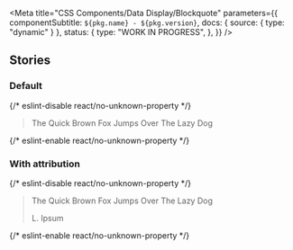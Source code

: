 
<Meta
  title="CSS Components/Data Display/Blockquote"
  parameters={{
    componentSubtitle: `${pkg.name} - ${pkg.version}`,
    docs: { source: { type: "dynamic" } },
    status: {
      type: "WORK IN PROGRESS",
    },
  }}
/>

<DesignTokenDocBlock categoryName="Blockquote" viewType="table" />

## Stories

### Default

<Canvas>
  {/* eslint-disable react/no-unknown-property */}
  <Story name="Default">
    <blockquote class="denhaag-blockquote">
      <div class="denhaag-blockquote__content">
        <p>The Quick Brown Fox Jumps Over The Lazy Dog</p>
      </div>
    </blockquote>
  </Story>
  {/* eslint-enable react/no-unknown-property */}
</Canvas>

### With attribution

<Canvas>
  {/* eslint-disable react/no-unknown-property */}
  <Story name="With attribution">
    <blockquote class="denhaag-blockquote">
      <div class="denhaag-blockquote__content">
        <p>The Quick Brown Fox Jumps Over The Lazy Dog</p>
        <div class="denhaag-blockquote__attribution">L. Ipsum</div>
      </div>
    </blockquote>
  </Story>
  {/* eslint-enable react/no-unknown-property */}
</Canvas>
